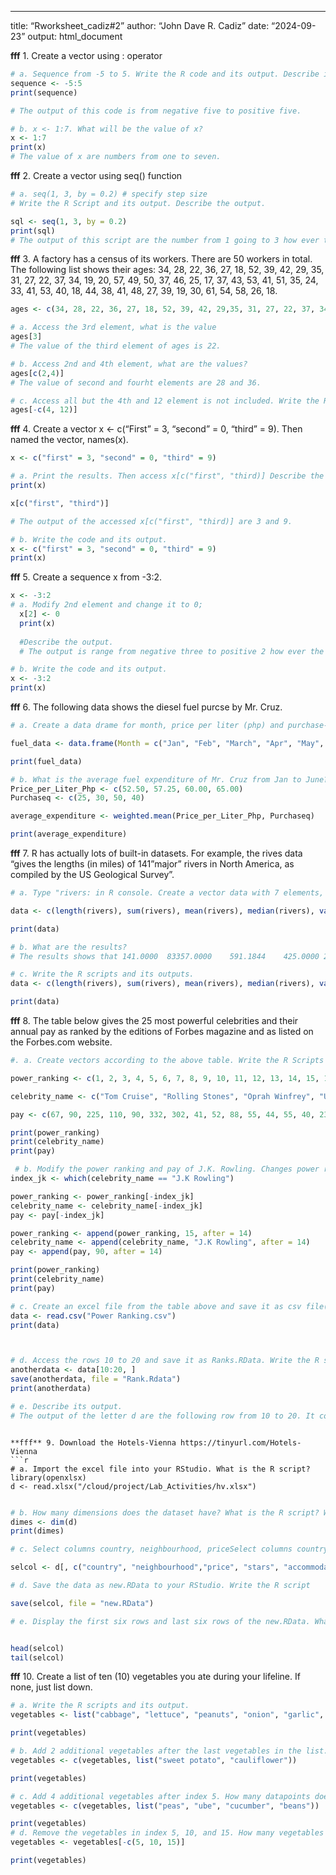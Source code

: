 ---
title: "Rworksheet_cadiz#2"
author: "John Dave R. Cadiz"
date: "2024-09-23"
output: html_document

**fff** 1. Create a vector using : operator
```r
# a. Sequence from -5 to 5. Write the R code and its output. Describe its output.
sequence <- -5:5
print(sequence)

# The output of this code is from negative five to positive five.

# b. x <- 1:7. What will be the value of x?
x <- 1:7
print(x)
# The value of x are numbers from one to seven.

```
**fff** 2. Create a vector using seq() function
```r
# a. seq(1, 3, by = 0.2) # specify step size
# Write the R Script and its output. Describe the output.

sql <- seq(1, 3, by = 0.2)
print(sql)
# The output of this script are the number from 1 going to 3 how ever there is changes from the incrementation instead of increment in one, the incrementation is 0.2 every number.
```
**fff** 3. A factory has a census of its workers. There are 50 workers in total. The following list shows their ages: 34, 28, 22, 36, 27, 18, 52, 39, 42, 29, 35, 31, 27, 22, 37, 34, 19, 20, 57, 49, 50, 37, 46, 25, 17, 37, 43, 53, 41, 51, 35, 24, 33, 41, 53, 40, 18, 44, 38, 41, 48, 27, 39, 19, 30, 61, 54, 58, 26, 18.
```r
ages <- c(34, 28, 22, 36, 27, 18, 52, 39, 42, 29,35, 31, 27, 22, 37, 34, 19, 20, 57, 49, 50, 37, 46, 25, 17, 37, 43, 53, 41, 51, 35, 24, 33, 41, 53, 40, 18, 44, 38, 41, 48, 27, 39, 19, 30, 61, 54, 58, 26, 18)

# a. Access the 3rd element, what is the value
ages[3]
# The value of the third element of ages is 22.

# b. Access 2nd and 4th element, what are the values?
ages[c(2,4)]
# The value of second and fourht elements are 28 and 36.

# c. Access all but the 4th and 12 element is not included. Write the R script and its output.
ages[-c(4, 12)]

```
**fff** 4. Create a vector x <- c("First" = 3, "second" = 0, "third" = 9). Then named the vector, names(x).
```r
x <- c("first" = 3, "second" = 0, "third" = 9)

# a. Print the results. Then access x[c("first", "third)] Describe the output.
print(x)

x[c("first", "third")]

# The output of the accessed x[c("first", "third)] are 3 and 9.

# b. Write the code and its output.
x <- c("first" = 3, "second" = 0, "third" = 9)
print(x)
```
**fff** 5. Create a sequence x from -3:2.
```r

x <- -3:2
# a. Modify 2nd element and change it to 0;
  x[2] <- 0
  print(x)
  
  #Describe the output.
  # The output is range from negative three to positive 2 how ever the second element turns to zero because it change the value to 0.

# b. Write the code and its output.
x <- -3:2
print(x)
```

**fff** 6. The following data shows the diesel fuel purcse by Mr. Cruz.
```r
# a. Create a data drame for month, price per liter (php) and purchase-quantity (liter). Write the R scripts and its output.

fuel_data <- data.frame(Month = c("Jan", "Feb", "March", "Apr", "May", "June"), Price_per_Liter_Php =  c(52.50, 57.25, 60.00, 65.00, 74.25, 54.00), Purchaseq = c(25, 30, 40, 50, 10, 45))

print(fuel_data)
```

```r
# b. What is the average fuel expenditure of Mr. Cruz from Jan to June? Note: Use 'weighted.mean(liter, purchase)'. Write the R scripts and its output.
Price_per_Liter_Php <- c(52.50, 57.25, 60.00, 65.00)
Purchaseq <- c(25, 30, 50, 40)

average_expenditure <- weighted.mean(Price_per_Liter_Php, Purchaseq)

print(average_expenditure)
```

**fff** 7. R has actually lots of built-in datasets. For example, the rives data "gives the lengths (in miles) of 141 "major" rivers in North America, as compiled by the US Geological Survey".
```r
# a. Type "rivers: in R console. Create a vector data with 7 elements, containing the number of elements (length) in rivers, their sum (sum), mean (mean), median (median), variance (var), standard deviation (sd), minumum (min) and maximum (max).

data <- c(length(rivers), sum(rivers), mean(rivers), median(rivers), var(rivers), sd(rivers), min(rivers), max(rivers))

print(data)

# b. What are the results?
# The results shows that 141.0000  83357.0000    591.1844    425.0000 243908.4086    493.8708    135.0000   3710.0000

# c. Write the R scripts and its outputs.
data <- c(length(rivers), sum(rivers), mean(rivers), median(rivers), var(rivers), sd(rivers), min(rivers), max(rivers))

print(data)
```
**fff** 8. The table below gives the 25 most powerful celebrities and their annual pay as ranked by the editions of Forbes magazine and as listed on the Forbes.com website.
```r
#. a. Create vectors according to the above table. Write the R Scripts and its output.

power_ranking <- c(1, 2, 3, 4, 5, 6, 7, 8, 9, 10, 11, 12, 13, 14, 15, 16, 17, 18, 19, 20, 21, 22, 23, 24, 25)

celebrity_name <- c("Tom Cruise", "Rolling Stones", "Oprah Winfrey", "U2", "Tiger Woods", "Steven Spielberg", "Howard Stern", "50 Cent", "Cast of the Sopranos", "Dan Brown", "Bruce Springsteen", "Donald Trump", "Muhammad Ali", "Paul McCartney", "George Lucas", "Elton John", "David Letterman", "Phil Mickelson", "J.K Rowling", "Bradd Pitt", "Peter Jackson", "Dr. Phil McGraw", "Jay Leno", "Celine Dion", "Kobe Bryant")

pay <- c(67, 90, 225, 110, 90, 332, 302, 41, 52, 88, 55, 44, 55, 40, 233, 34, 40, 47, 75, 25, 39, 45, 32, 40, 31)

print(power_ranking)
print(celebrity_name)
print(pay)

```
```r
 # b. Modify the power ranking and pay of J.K. Rowling. Changes power ranking to 15 and pay to 90. Write the R scripts and its output.
index_jk <- which(celebrity_name == "J.K Rowling")

power_ranking <- power_ranking[-index_jk]
celebrity_name <- celebrity_name[-index_jk]
pay <- pay[-index_jk]

power_ranking <- append(power_ranking, 15, after = 14)
celebrity_name <- append(celebrity_name, "J.K Rowling", after = 14)
pay <- append(pay, 90, after = 14)

print(power_ranking)
print(celebrity_name)
print(pay)
```
```r
# c. Create an excel file from the table above and save it as csv file(PowerRanking). Import the cvs file into the RStudio. What is the R script?
data <- read.csv("Power Ranking.csv")
print(data)



# d. Access the rows 10 to 20 and save it as Ranks.RData. Write the R scripts and its output.
anotherdata <- data[10:20, ]
save(anotherdata, file = "Rank.Rdata")
print(anotherdata)

```
```r
# e. Describe its output. 
# The output of the letter d are the following row from 10 to 20. It contains the rankings, name of the celebrities, and their pays.
```

```

**fff** 9. Download the Hotels-Vienna https://tinyurl.com/Hotels-Vienna
```r

# a. Import the excel file into your RStudio. What is the R script?
library(openxlsx)
d <- read.xlsx("/cloud/project/Lab_Activities/hv.xlsx")
  
```

```r
# b. How many dimensions does the dataset have? What is the R script? What is its output?
dimes <- dim(d)
print(dimes)
```
```r
# c. Select columns country, neighbourhood, priceSelect columns country, neighbourhood, price, stars, accomodation_type, and ratings. Write the R script.

selcol <- d[, c("country", "neighbourhood","price", "stars", "accommodation_type", "rating")]
```

```r
# d. Save the data as new.RData to your RStudio. Write the R script

save(selcol, file = "new.RData")
```

```r
# e. Display the first six rows and last six rows of the new.RData. What is the R script?


head(selcol)
tail(selcol)
```

**fff** 10. Create a list of ten (10) vegetables you ate during your lifeline. If none, just list down.
```r
# a. Write the R scripts and its output.
vegetables <- list("cabbage", "lettuce", "peanuts", "onion", "garlic", "broccoli", "carrot", "potato", "spinach", "egg plant")

print(vegetables)

# b. Add 2 additional vegetables after the last vegetables in the list. What is the R scripts and its output?
vegetables <- c(vegetables, list("sweet potato", "cauliflower"))

print(vegetables)

# c. Add 4 additional vegetables after index 5. How many datapoints does your vegetables list have? What is the R script and its output?
vegetables <- c(vegetables, list("peas", "ube", "cucumber", "beans"))

print(vegetables)
# d. Remove the vegetables in index 5, 10, and 15. How many vegetables were left? Write the codes and its output.
vegetables <- vegetables[-c(5, 10, 15)]

print(vegetables)
```

